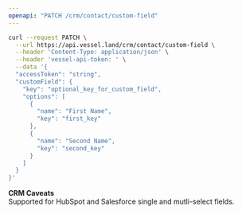 ```yaml
---
openapi: "PATCH /crm/contact/custom-field"
---
```


<RequestExample>

```bash Request
curl --request PATCH \
  --url https://api.vessel.land/crm/contact/custom-field \
  --header 'Content-Type: application/json' \
  --header 'vessel-api-token: ' \
  --data '{
  "accessToken": "string",
  "customField": {
    "key": "optional_key_for_custom_field",
    "options": [
      {
        "name": "First Name",
        "key": "first_key"
      },
      {
        "name": "Second Name",
        "key": "second_key"
      }
    ]
  }
}'
```

</RequestExample>

**CRM Caveats**  
Supported for HubSpot and Salesforce single and mutli-select fields.
